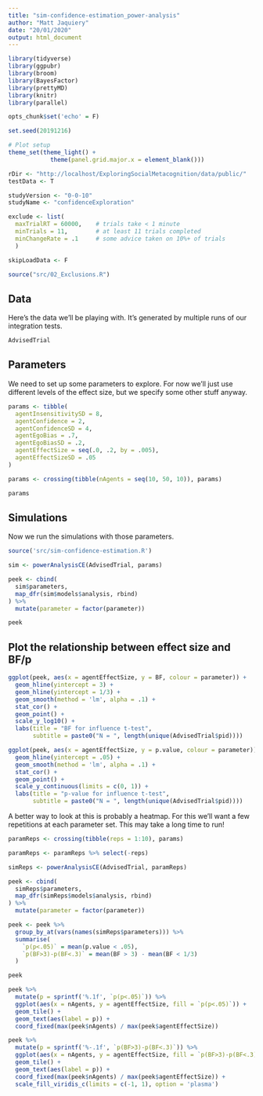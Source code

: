 ```yaml
---
title: "sim-confidence-estimation_power-analysis"
author: "Matt Jaquiery"
date: "20/01/2020"
output: html_document
---
```


```r
library(tidyverse)
library(ggpubr)
library(broom)
library(BayesFactor)
library(prettyMD)
library(knitr)
library(parallel)

opts_chunk$set('echo' = F)

set.seed(20191216)

# Plot setup
theme_set(theme_light() + 
            theme(panel.grid.major.x = element_blank()))

rDir <- "http://localhost/ExploringSocialMetacognition/data/public/"
testData <- T

studyVersion <- "0-0-10"
studyName <- "confidenceExploration"

exclude <- list(
  maxTrialRT = 60000,    # trials take < 1 minute
  minTrials = 11,        # at least 11 trials completed
  minChangeRate = .1     # some advice taken on 10%+ of trials
  ) 

skipLoadData <- F

source("src/02_Exclusions.R")

```

## Data 

Here's the data we'll be playing with. It's generated by multiple runs of our integration tests.

```r

AdvisedTrial

```

## Parameters

We need to set up some parameters to explore. For now we'll just use different levels of the effect size, but we specify some other stuff anyway.

```r

params <- tibble(
  agentInsensitivitySD = 8,
  agentConfidence = 2,
  agentConfidenceSD = 4,
  agentEgoBias = .7, 
  agentEgoBiasSD = .2,
  agentEffectSize = seq(.0, .2, by = .005),
  agentEffectSizeSD = .05
)

params <- crossing(tibble(nAgents = seq(10, 50, 10)), params)

params

```

## Simulations

Now we run the simulations with those parameters.

```r
source('src/sim-confidence-estimation.R')

sim <- powerAnalysisCE(AdvisedTrial, params)

peek <- cbind(
  sim$parameters,
  map_dfr(sim$models$analysis, rbind)
) %>%
  mutate(parameter = factor(parameter))

peek

```

## Plot the relationship between effect size and BF/p

```r

ggplot(peek, aes(x = agentEffectSize, y = BF, colour = parameter)) +
  geom_hline(yintercept = 3) + 
  geom_hline(yintercept = 1/3) +
  geom_smooth(method = 'lm', alpha = .1) +
  stat_cor() + 
  geom_point() +
  scale_y_log10() +
  labs(title = "BF for influence t-test",
       subtitle = paste0("N = ", length(unique(AdvisedTrial$pid))))

ggplot(peek, aes(x = agentEffectSize, y = p.value, colour = parameter)) +
  geom_hline(yintercept = .05) + 
  geom_smooth(method = 'lm', alpha = .1) +
  stat_cor() + 
  geom_point() +
  scale_y_continuous(limits = c(0, 1)) +
  labs(title = "p-value for influence t-test",
       subtitle = paste0("N = ", length(unique(AdvisedTrial$pid))))

```

A better way to look at this is probably a heatmap. For this we'll want a few repetitions at each parameter set. This may take a long time to run!

```r


paramReps <- crossing(tibble(reps = 1:10), params)

paramReps <- paramReps %>% select(-reps)

simReps <- powerAnalysisCE(AdvisedTrial, paramReps)

peek <- cbind(
  simReps$parameters,
  map_dfr(simReps$models$analysis, rbind)
) %>%
  mutate(parameter = factor(parameter)) 

peek <- peek %>%
  group_by_at(vars(names(simReps$parameters))) %>%
  summarise(
    `p(p<.05)` = mean(p.value < .05),
    `p(BF>3)-p(BF<.3)` = mean(BF > 3) - mean(BF < 1/3) 
  )

peek

```

```r
peek %>% 
  mutate(p = sprintf('%.1f', `p(p<.05)`)) %>%
  ggplot(aes(x = nAgents, y = agentEffectSize, fill = `p(p<.05)`)) +
  geom_tile() +
  geom_text(aes(label = p)) + 
  coord_fixed(max(peek$nAgents) / max(peek$agentEffectSize))

peek %>% 
  mutate(p = sprintf('%-.1f', `p(BF>3)-p(BF<.3)`)) %>%
  ggplot(aes(x = nAgents, y = agentEffectSize, fill = `p(BF>3)-p(BF<.3)`)) +
  geom_tile() +
  geom_text(aes(label = p)) + 
  coord_fixed(max(peek$nAgents) / max(peek$agentEffectSize)) +
  scale_fill_viridis_c(limits = c(-1, 1), option = 'plasma')

```
